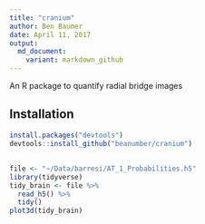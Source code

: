```yaml
---
title: "cranium"
author: Ben Baumer
date: April 11, 2017
output:
  md_document:
    variant: markdown_github
---
```


An R package to quantify radial bridge images

## Installation

```r
install.packages("devtools")
devtools::install_github("beanumber/cranium")
```

## 

```r
file <- "~/Data/barresi/AT_1_Probabilities.h5"
library(tidyverse)
tidy_brain <- file %>%
  read_h5() %>%
  tidy()
plot3d(tidy_brain)
```
